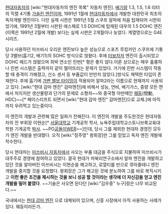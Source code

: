 [[현대자동차]]의 [wiki:"현대자동차의 엔진 목록" 자동차 엔진]. [[배기량]] 1.3, 1.5, 1.6 리터의 직렬 4기통 [[가솔린 엔진]]이며, 1991년 1월에 [[현대자동차]]에서 개발한 대한민국 최초의 독자개발 엔진이다. 다만 실제 시판은 1991년 5월 스쿠프 알파에 처음 탑재되어 시판되었기에, 1991년 3월부터 시판된 에스페로 1.5 DOHC에 탑재된 대우의 1.5 DOHC 엔진(이쪽은 1991년 2월에 개발) 보다는 실제 시판은 2개월이나 늦었다. 계열명으로는 G4E 시리즈.

당시 사용하던 미쓰비시 오리온 엔진보다 높은 성능으로 스포츠 루킹카인 스쿠프에 기통당 3밸브(흡기2, 배기1)의 SOHC 방식으로 얹혔다. 후에 [[터보]]차저 엔진이 출시되었고 DOHC 헤드가 얹혔으며 희박 연소인 린번[* 평은 좋지 않다.이론 상으로는 매우 훌륭하나 린번 시스템은 출력까지 같이 떨어뜨리는 문제가 있었다. 거기에 린번 시스템이 작동할 때 충격이 가해졌고, 산소 센서 등 부품값이 만만치 않았다.]방식도 채택한 타입이 존재한다. 후에 흡기에 [[가변 밸브 타이밍]]이 적용되어 알파2라는 이름으로 현재까지 사용되고 있다. [wiki:"현대 감마 엔진" 감마엔진]에 비해서 성능, 연비, 배기가스, 중량 모든 면에서 처지지만 생산물량과 단가의 문제로 소형차~~와 중국형 아반떼인 [[현대 웨둥|웨둥]](悅動, HDC)~~[* 페이스리프트 되면서 [wiki:"현대 감마 엔진" 감마엔진]으로 교체.]에 아직까지 우려먹고 있는중이다.

이 엔진의 개발과 관련해 많은 일화가 전해진다. 이 엔진의 개발을 주도한것은 현대자동차의 전 부회장 이현순[* [[서울대학교]] 기계공학 학사, 뉴욕주립대학교스토니브룩교육대학원 기계공학 [[박사]]. ~~PO[[공돌이]]WER~~]인데, 당시 그를 제외한 현대차 경영진 모두가 엔진 개발을 반대했다. 오직 [wiki:"정주영" 왕회장]만 그를 믿었고 독자 엔진 개발에 착수한다.

당시 현대차는 [[미쓰비시 자동차]]에서 사오는 부품 대금을 주식으로 지불하여 미쓰비시가 대주주로 경영에 참여하고 있었다. 결국 현대가 마북리연구소에서 알파 엔진을 개발하고 있던 것을 알아버린 미쓰비시는 이현순을 해고하고, 로열티를 반으로 깎아줄테니 엔진 개발을 중지할 것을 요청했다. 왕회장은 그가 해고된 것에 분노하여 그를 바로 복직시키고 '''이런 좋은 조건을 제시하는 것을 보니 성공 할 것이라는 생각에 더 자신감을 얻고 엔진 개발을 밀어 붙였다'''. ~~기술은 사오면 된다던 [wiki:"김우중" 누구]랑은 너무 비교된다.~~

국내에서는 [[현대 감마 엔진]] 으로 대체되어 있으며, 신흥 시장에서 아직 사용하는 사례가 있다. 웨둥이라든가.
